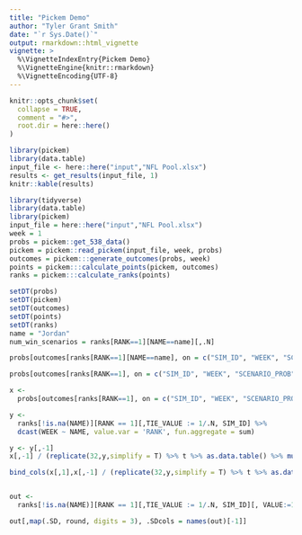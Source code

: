 ```yaml
---
title: "Pickem Demo"
author: "Tyler Grant Smith"
date: "`r Sys.Date()`"
output: rmarkdown::html_vignette
vignette: >
  %\VignetteIndexEntry{Pickem Demo}
  %\VignetteEngine{knitr::rmarkdown}
  %\VignetteEncoding{UTF-8}
---
```


```r
knitr::opts_chunk$set(
  collapse = TRUE,
  comment = "#>",
  root.dir = here::here()
)
```


```r
library(pickem)
library(data.table)
input_file <- here::here("input","NFL Pool.xlsx")
results <- get_results(input_file, 1)
knitr::kable(results)
```


```r
library(tidyverse)
library(data.table)
library(pickem)
input_file = here::here("input","NFL Pool.xlsx")
week = 1
probs = pickem::get_538_data()
pickem = pickem::read_pickem(input_file, week, probs)
outcomes = pickem:::generate_outcomes(probs, week)
points = pickem:::calculate_points(pickem, outcomes)
ranks = pickem:::calculate_ranks(points)

setDT(probs)
setDT(pickem)
setDT(outcomes)
setDT(points)
setDT(ranks)
name = "Jordan"
num_win_scenarios = ranks[RANK==1][NAME==name][,.N]

probs[outcomes[ranks[RANK==1][NAME==name], on = c("SIM_ID", "WEEK", "SCENARIO_PROB")], on = c("WEEK", "GAME_ID", "HOME_OR_AWAY" = "OUTCOME")][,.(.N,WIN_SCENARIO_PERCENT = scales::percent(.N/num_win_scenarios, 0.01)),TEAM][order(-N)]

probs[outcomes[ranks[RANK==1], on = c("SIM_ID", "WEEK", "SCENARIO_PROB")], on = c("WEEK", "GAME_ID", "HOME_OR_AWAY" = "OUTCOME")][,.(.N,WIN_SCENARIO_PERCENT = scales::percent(.N/num_win_scenarios, 0.01)),TEAM][order(-N)]

x <-
  probs[outcomes[ranks[RANK==1], on = c("SIM_ID", "WEEK", "SCENARIO_PROB"), allow.cartesian = TRUE], on = c("WEEK", "GAME_ID", "HOME_OR_AWAY" = "OUTCOME")][,.(.N,WIN_SCENARIO_PERCENT = scales::percent(.N/num_win_scenarios, 0.01)),c('TEAM','NAME')] %>% dcast(TEAM ~ NAME, value.var = 'N')

y <-
  ranks[!is.na(NAME)][RANK == 1][,TIE_VALUE := 1/.N, SIM_ID] %>% 
  dcast(WEEK ~ NAME, value.var = 'RANK', fun.aggregate = sum)

y <- y[,-1]
x[,-1] / (replicate(32,y,simplify = T) %>% t %>% as.data.table() %>% mutate_all(as.double) %>% as.data.table())

bind_cols(x[,1],x[,-1] / (replicate(32,y,simplify = T) %>% t %>% as.data.table() %>% mutate_all(as.double) %>% as.data.table())) %>% mutate_all(replace_na, 0) %>% mutate_at(vars(-1), scales::percent,accuracy = 0.1)


out <-
  ranks[!is.na(NAME)][RANK == 1][,TIE_VALUE := 1/.N, SIM_ID][, VALUE:=1][,SCENARIO_PROB_TIE := SCENARIO_PROB * TIE_VALUE] %>% melt(measure.vars = c('VALUE','TIE_VALUE', 'SCENARIO_PROB', 'SCENARIO_PROB_TIE'), id.vars = c('NAME')) %>% dcast(variable ~ NAME, fun = sum)

out[,map(.SD, round, digits = 3), .SDcols = names(out)[-1]]
```
